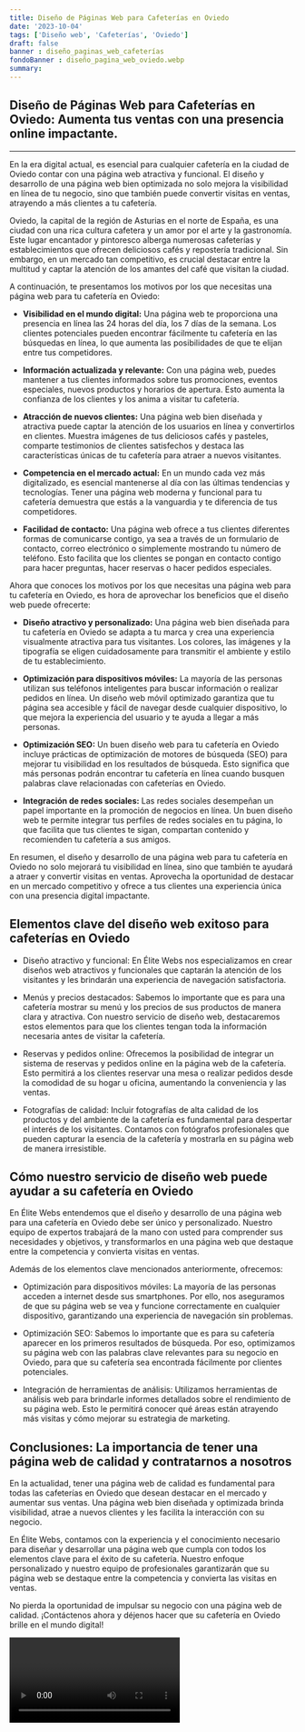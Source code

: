 ```yaml
---
title: Diseño de Páginas Web para Cafeterías en Oviedo
date: '2023-10-04'
tags: ['Diseño web', 'Cafeterías', 'Oviedo']
draft: false
banner : diseño_paginas_web_cafeterías
fondoBanner : diseño_pagina_web_oviedo.webp
summary: 
---
```


## Diseño de Páginas Web para Cafeterías en Oviedo: Aumenta tus ventas con una presencia online impactante.

***

En la era digital actual, es esencial para cualquier cafetería en la ciudad de Oviedo contar con una página web atractiva y funcional. El diseño y desarrollo de una página web bien optimizada no solo mejora la visibilidad en línea de tu negocio, sino que también puede convertir visitas en ventas, atrayendo a más clientes a tu cafetería.

Oviedo, la capital de la región de Asturias en el norte de España, es una ciudad con una rica cultura cafetera y un amor por el arte y la gastronomía. Este lugar encantador y pintoresco alberga numerosas cafeterías y establecimientos que ofrecen deliciosos cafés y repostería tradicional. Sin embargo, en un mercado tan competitivo, es crucial destacar entre la multitud y captar la atención de los amantes del café que visitan la ciudad.

A continuación, te presentamos los motivos por los que necesitas una página web para tu cafetería en Oviedo:

* **Visibilidad en el mundo digital:** Una página web te proporciona una presencia en línea las 24 horas del día, los 7 días de la semana. Los clientes potenciales pueden encontrar fácilmente tu cafetería en las búsquedas en línea, lo que aumenta las posibilidades de que te elijan entre tus competidores.

* **Información actualizada y relevante:** Con una página web, puedes mantener a tus clientes informados sobre tus promociones, eventos especiales, nuevos productos y horarios de apertura. Esto aumenta la confianza de los clientes y los anima a visitar tu cafetería.

* **Atracción de nuevos clientes:** Una página web bien diseñada y atractiva puede captar la atención de los usuarios en línea y convertirlos en clientes. Muestra imágenes de tus deliciosos cafés y pasteles, comparte testimonios de clientes satisfechos y destaca las características únicas de tu cafetería para atraer a nuevos visitantes.

* **Competencia en el mercado actual:** En un mundo cada vez más digitalizado, es esencial mantenerse al día con las últimas tendencias y tecnologías. Tener una página web moderna y funcional para tu cafetería demuestra que estás a la vanguardia y te diferencia de tus competidores.

* **Facilidad de contacto:** Una página web ofrece a tus clientes diferentes formas de comunicarse contigo, ya sea a través de un formulario de contacto, correo electrónico o simplemente mostrando tu número de teléfono. Esto facilita que los clientes se pongan en contacto contigo para hacer preguntas, hacer reservas o hacer pedidos especiales.

Ahora que conoces los motivos por los que necesitas una página web para tu cafetería en Oviedo, es hora de aprovechar los beneficios que el diseño web puede ofrecerte:

* **Diseño atractivo y personalizado:** Una página web bien diseñada para tu cafetería en Oviedo se adapta a tu marca y crea una experiencia visualmente atractiva para tus visitantes. Los colores, las imágenes y la tipografía se eligen cuidadosamente para transmitir el ambiente y estilo de tu establecimiento.

* **Optimización para dispositivos móviles:** La mayoría de las personas utilizan sus teléfonos inteligentes para buscar información o realizar pedidos en línea. Un diseño web móvil 
optimizado garantiza que tu página sea accesible y fácil de navegar desde cualquier dispositivo, lo que mejora la experiencia del usuario y te ayuda a llegar a más personas.

* **Optimización SEO:** Un buen diseño web para tu cafetería en Oviedo incluye prácticas de optimización de motores de búsqueda (SEO) para mejorar tu visibilidad en los resultados de búsqueda. Esto significa que más personas podrán encontrar tu cafetería en línea cuando busquen palabras clave relacionadas con cafeterías en Oviedo.

* **Integración de redes sociales:** Las redes sociales desempeñan un papel importante en la promoción de negocios en línea. Un buen diseño web te permite integrar tus perfiles de redes sociales en tu página, lo que facilita que tus clientes te sigan, compartan contenido y recomienden tu cafetería a sus amigos.

En resumen, el diseño y desarrollo de una página web para tu cafetería en Oviedo no solo mejorará tu visibilidad en línea, sino que también te ayudará a atraer y convertir visitas en ventas. Aprovecha la oportunidad de destacar en un mercado competitivo y ofrece a tus clientes una experiencia única con una presencia digital impactante.

<GifSeo />

<Cta />

## Elementos clave del diseño web exitoso para cafeterías en Oviedo

- Diseño atractivo y funcional: En Élite Webs nos especializamos en crear diseños web atractivos y funcionales que captarán la atención de los visitantes y les brindarán una experiencia de navegación satisfactoria.

- Menús y precios destacados: Sabemos lo importante que es para una cafetería mostrar su menú y los precios de sus productos de manera clara y atractiva. Con nuestro servicio de diseño web, destacaremos estos elementos para que los clientes tengan toda la información necesaria antes de visitar la cafetería.

- Reservas y pedidos online: Ofrecemos la posibilidad de integrar un sistema de reservas y pedidos online en la página web de la cafetería. Esto permitirá a los clientes reservar una mesa o realizar pedidos desde la comodidad de su hogar u oficina, aumentando la conveniencia y las ventas.

- Fotografías de calidad: Incluir fotografías de alta calidad de los productos y del ambiente de la cafetería es fundamental para despertar el interés de los visitantes. Contamos con fotógrafos profesionales que pueden capturar la esencia de la cafetería y mostrarla en su página web de manera irresistible.

## Cómo nuestro servicio de diseño web puede ayudar a su cafetería en Oviedo

En Élite Webs entendemos que el diseño y desarrollo de una página web para una cafetería en Oviedo debe ser único y personalizado. Nuestro equipo de expertos trabajará de la mano con usted para comprender sus necesidades y objetivos, y transformarlos en una página web que destaque entre la competencia y convierta visitas en ventas.

Además de los elementos clave mencionados anteriormente, ofrecemos:

- Optimización para dispositivos móviles: La mayoría de las personas acceden a internet desde sus smartphones. Por ello, nos aseguramos de que su página web se vea y funcione correctamente en cualquier dispositivo, garantizando una experiencia de navegación sin problemas.

- Optimización SEO: Sabemos lo importante que es para su cafetería aparecer en los primeros resultados de búsqueda. Por eso, optimizamos su página web con las palabras clave relevantes para su negocio en Oviedo, para que su cafetería sea encontrada fácilmente por clientes potenciales.

- Integración de herramientas de análisis: Utilizamos herramientas de análisis web para brindarle informes detallados sobre el rendimiento de su página web. Esto le permitirá conocer qué áreas están atrayendo más visitas y cómo mejorar su estrategia de marketing.

## Conclusiones: La importancia de tener una página web de calidad y contratarnos a nosotros

En la actualidad, tener una página web de calidad es fundamental para todas las cafeterías en Oviedo que desean destacar en el mercado y aumentar sus ventas. Una página web bien diseñada y optimizada brinda visibilidad, atrae a nuevos clientes y les facilita la interacción con su negocio.

En Élite Webs, contamos con la experiencia y el conocimiento necesario para diseñar y desarrollar una página web que cumpla con todos los elementos clave para el éxito de su cafetería. Nuestro enfoque personalizado y nuestro equipo de profesionales garantizarán que su página web se destaque entre la competencia y convierta las visitas en ventas.

No pierda la oportunidad de impulsar su negocio con una página web de calidad. ¡Contáctenos ahora y déjenos hacer que su cafetería en Oviedo brille en el mundo digital!

<Video />

<CtaBot job='Cafeterías' city='Oviedo'/>

<Gmaps query='Oviedo+españa+maps' />